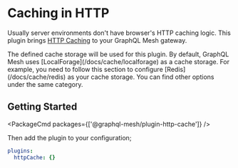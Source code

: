 
# Caching in HTTP

Usually server environments don't have browser's HTTP caching logic.
This plugin brings [HTTP Caching](https://developer.mozilla.org/en-US/docs/Web/HTTP/Caching) to your GraphQL Mesh gateway.

<Callout>
  The defined cache storage will be used for this plugin. By default, GraphQL Mesh uses [LocalForage](/docs/cache/localforage) as a cache storage.
  For example, you need to follow this section to configure [Redis](/docs/cache/redis) as your cache storage.
  You can find other options under the same category.
</Callout>

## Getting Started

<PackageCmd packages={['@graphql-mesh/plugin-http-cache']} />

Then add the plugin to your configuration;

```yaml filename=".meshrc.yaml"
plugins:
  httpCache: {}
```

